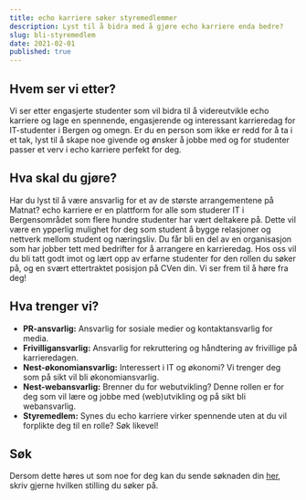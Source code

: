 ```yaml
---
title: echo karriere søker styremedlemmer
description: Lyst til å bidra med å gjøre echo karriere enda bedre?
slug: bli-styremedlem
date: 2021-02-01
published: true
---
```


## Hvem ser vi etter?

Vi ser etter engasjerte studenter som vil bidra til å videreutvikle echo
karriere og lage en spennende, engasjerende og interessant karrieredag for
IT-studenter i Bergen og omegn. Er du en person som ikke er redd for å ta i et
tak, lyst til å skape noe givende og ønsker å jobbe med og for studenter
passer et verv i echo karriere perfekt for deg.

## Hva skal du gjøre?

Har du lyst til å være ansvarlig for et av de største arrangementene på Matnat?
echo karriere er en plattform for alle som
studerer IT i Bergensområdet som flere hundre studenter har vært deltakere på.
Dette vil være en ypperlig mulighet for deg som student å bygge
relasjoner og nettverk mellom student og næringsliv. Du får bli en del av en
organisasjon som har jobber tett med bedrifter for å arrangere en karrieredag.
Hos oss vil du bli tatt godt imot og lært opp av erfarne studenter for den rollen
du søker på, og en svært ettertraktet posisjon på CVen din. Vi ser frem til å høre
fra deg!

## Hva trenger vi?

- **PR-ansvarlig:** Ansvarlig for sosiale medier og kontaktansvarlig for media.
- **Frivilligansvarlig:** Ansvarlig for rekruttering og håndtering av
  frivillige på karrieredagen.
- **Nest-økonomiansvarlig:** Interessert i IT og økonomi? Vi trenger deg som
  på sikt vil bli økonomiansvarlig.
- **Nest-webansvarlig:** Brenner du for webutvikling? Denne rollen er for deg
  som vil lære og jobbe med (web)utvikling og på sikt bli webansvarlig.
- **Styremedlem:** Synes du echo karriere virker spennende uten at du vil
  forplikte deg til en rolle? Søk likevel!

## Søk

Dersom dette høres ut som noe for deg kan du sende søknaden din
[her](/for-studenter/sok-til-styret/), skriv gjerne hvilken stilling du
søker på.
